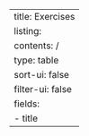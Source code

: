 ---
title: Exercises
listing:
  contents: /
  type: table
  sort-ui: false
  filter-ui: false
  fields: 
    - title
---